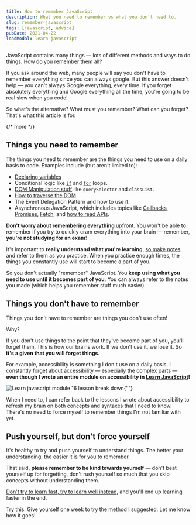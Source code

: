 ```yaml
---
title: How to remember JavaScript
description: What you need to remember vs what you don't need to.
slug: remember-javascript
tags: [javascript, advice]
pubDate: 2021-04-22
leadModal: learn-javascript
---
```


JavaScript contains many things — lots of different methods and ways to do things. How do you remember them all?

If you ask around the web, many people will say you don't have to remember everything since you can always google. But this answer doesn't help — you can't always Google everything, every time. If you forget absolutely everything and Google everything all the time, you're going to be real slow when you code!

So what's the alternative? What must you remember? What can you forget? That's what this article is for.

{/* more */}

## Things you need to remember

The things you need to remember are the things you need to use on a daily basis to code. Examples include (but aren't limited to):

- [Declaring variables](/blog/javascript-variables/)
- Conditional logic like [`if`](/blog/js-if-else/) and [`for`](/blog/js-for-loops/) loops.
- [DOM Manipulation stuff](/blog/js-in-dom/) like `querySelector` and `classList`.
- [How to traverse the DOM](/blog/dom-traversals/)
- The Event Delegation Pattern and how to use it.
- Asynchronous JavaScript, which includes topics like [Callbacks](/blog/callbacks/), [Promises](/blog/js-promises/), [Fetch](https://css-tricks.com/using-fetch/), and [how to read APIs](https://www.smashingmagazine.com/2018/01/understanding-using-rest-api/).

**Don't worry about remembering everything** upfront. You won't be able to remember if you try to quickly cram everything into your brain — remember, **you're not studying for an exam**!

It's important to **really understand what you're learning**, [so make notes](https://zellwk.com/blog/7-challenges-of-learning-code/#problem-%237%3A-you-forget-what-you-learn) and refer to them as you practice. When you practice enough times, the things you constantly use will start to become a part of you.

So you don't actually "remember" JavaScript. You **keep using what you need to use until it becomes part of you**. You can always refer to the notes you made (which helps you remember stuff much easier).

## Things you don't have to remember

Things you don't have to remember are things you don't use often!

Why?

If you don't use things to the point that they've become part of you, you'll forget them. This is how our brains work. If we don't use it, we lose it. So **it's a given that you will forget things**.

For example, accessibility is something I don't use on a daily basis. I constantly forget about accessibility — especially the complex parts — **even though I wrote an entire module on accessibility in [Learn JavaScript](https://learnjavascript.today)!**

<Image
  src="/assets/2021/remember-javascript/module-16.png"
  alt="Learn javascript module 16 lesson break down"
/>{' '}

When I need to, I can refer back to the lessons I wrote about accessibility to refresh my brain on both concepts and syntaxes that I need to know. There's no need to force myself to remember things I'm not familiar with yet.

## Push yourself, but don't force yourself

It's healthy to try and push yourself to understand things. The better your understanding, the easier it is for you to remember.

That said, **please remember to be kind towards yourself** — don't beat yourself up for forgetting, don't rush yourself so much that you skip concepts without understanding them.

[Don't try to learn fast, try to learn well instead](https://zellwk.com/blog/learn-fast/), and you'll end up learning faster in the end.

Try this: Give yourself one week to try the method I suggested. Let me know how it goes!
